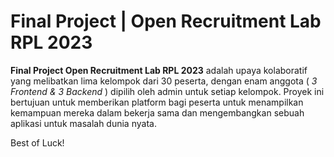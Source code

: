 # Final Project | Open Recruitment Lab RPL 2023

**Final Project Open Recruitment Lab RPL 2023** adalah upaya kolaboratif yang melibatkan lima kelompok dari 30 peserta, dengan enam anggota ( _3 Frontend & 3 Backend_ ) dipilih oleh admin untuk setiap kelompok. Proyek ini bertujuan untuk memberikan platform bagi peserta untuk menampilkan kemampuan mereka dalam bekerja sama dan mengembangkan sebuah aplikasi untuk masalah dunia nyata.

Best of Luck!